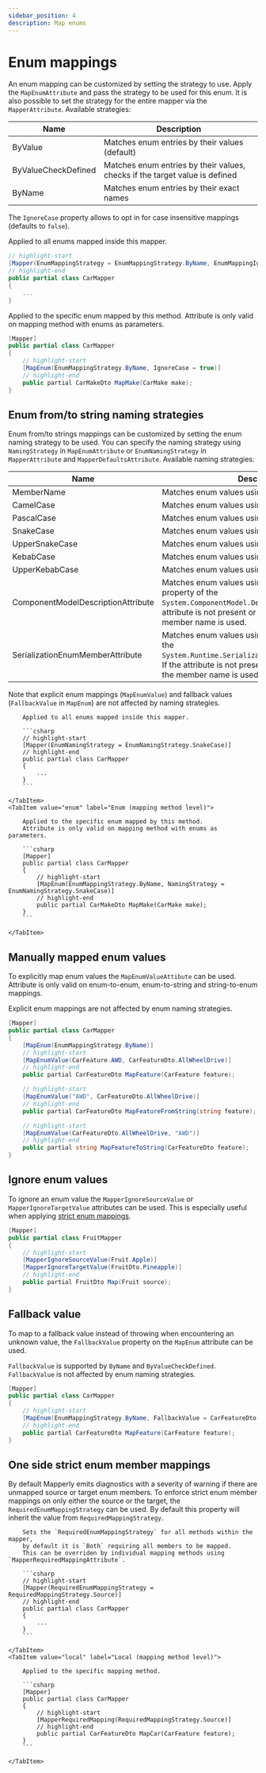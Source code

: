 ```yaml
---
sidebar_position: 4
description: Map enums
---
```



# Enum mappings

An enum mapping can be customized by setting the strategy to use.
Apply the `MapEnumAttribute` and pass the strategy to be used for this enum.
It is also possible to set the strategy for the entire mapper via the `MapperAttribute`.
Available strategies:

| Name                | Description                                                                 |
| ------------------- | --------------------------------------------------------------------------- |
| ByValue             | Matches enum entries by their values (default)                              |
| ByValueCheckDefined | Matches enum entries by their values, checks if the target value is defined |
| ByName              | Matches enum entries by their exact names                                   |

The `IgnoreCase` property allows to opt in for case insensitive mappings (defaults to `false`).

<Tabs>
  <TabItem value="global" label="Global (mapper level)" default>
  
  Applied to all enums mapped inside this mapper.
  
  ```csharp
  // highlight-start
  [Mapper(EnumMappingStrategy = EnumMappingStrategy.ByName, EnumMappingIgnoreCase = true)]
  // highlight-end
  public partial class CarMapper
  {
      ...
  }
  ```
  
  </TabItem>
  <TabItem value="enum" label="Enum (mapping method level)">
  
  Applied to the specific enum mapped by this method.
  Attribute is only valid on mapping method with enums as parameters.
  
  ```csharp
  [Mapper]
  public partial class CarMapper
  {
      // highlight-start
      [MapEnum(EnumMappingStrategy.ByName, IgnoreCase = true)]
      // highlight-end
      public partial CarMakeDto MapMake(CarMake make);
  }
  ```
  
  </TabItem>
</Tabs>

## Enum from/to string naming strategies

Enum from/to strings mappings can be customized by setting the enum naming strategy to be used.
You can specify the naming strategy using `NamingStrategy` in `MapEnumAttribute` or `EnumNamingStrategy` in `MapperAttribute` and `MapperDefaultsAttribute`.
Available naming strategies:

| Name                               | Description                                                                                                                                                                                 |
| ---------------------------------- | ------------------------------------------------------------------------------------------------------------------------------------------------------------------------------------------- |
| MemberName                         | Matches enum values using their name. (default)                                                                                                                                             |
| CamelCase                          | Matches enum values using camelCase.                                                                                                                                                        |
| PascalCase                         | Matches enum values using PascalCase.                                                                                                                                                       |
| SnakeCase                          | Matches enum values using snake_case.                                                                                                                                                       |
| UpperSnakeCase                     | Matches enum values using UPPER_SNAKE_CASE.                                                                                                                                                 |
| KebabCase                          | Matches enum values using kebab-case.                                                                                                                                                       |
| UpperKebabCase                     | Matches enum values using UPPER-KEBAB-CASE.                                                                                                                                                 |
| ComponentModelDescriptionAttribute | Matches enum values using the `Description` property of the `System.ComponentModel.DescriptionAttribute`. If the attribute is not present or the property is null, the member name is used. |
| SerializationEnumMemberAttribute   | Matches enum values using the `Value` property of the `System.Runtime.Serialization.EnumMemberAttribute`. If the attribute is not present or the property is null, the member name is used. |

Note that explicit enum mappings (`MapEnumValue`) and fallback values (`FallbackValue` in `MapEnum`)
are not affected by naming strategies.

<Tabs>
    <TabItem value="global" label="Global (mapper level)" default>

        Applied to all enums mapped inside this mapper.

        ```csharp
        // highlight-start
        [Mapper(EnumNamingStrategy = EnumNamingStrategy.SnakeCase)]
        // highlight-end
        public partial class CarMapper
        {
            ...
        }
        ```

    </TabItem>
    <TabItem value="enum" label="Enum (mapping method level)">

        Applied to the specific enum mapped by this method.
        Attribute is only valid on mapping method with enums as parameters.

        ```csharp
        [Mapper]
        public partial class CarMapper
        {
            // highlight-start
            [MapEnum(EnumMappingStrategy.ByName, NamingStrategy = EnumNamingStrategy.SnakeCase)]
            // highlight-end
            public partial CarMakeDto MapMake(CarMake make);
        }
        ```

    </TabItem>

</Tabs>

## Manually mapped enum values

To explicitly map enum values the `MapEnumValueAttibute` can be used.
Attribute is only valid on enum-to-enum, enum-to-string and string-to-enum mappings.

Explicit enum mappings are not affected by enum naming strategies.

```csharp
[Mapper]
public partial class CarMapper
{
    [MapEnum(EnumMappingStrategy.ByName)]
    // highlight-start
    [MapEnumValue(CarFeature.AWD, CarFeatureDto.AllWheelDrive)]
    // highlight-end
    public partial CarFeatureDto MapFeature(CarFeature feature);

    // highlight-start
    [MapEnumValue("AWD", CarFeatureDto.AllWheelDrive)]
    // highlight-end
    public partial CarFeatureDto MapFeatureFromString(string feature);

    // highlight-start
    [MapEnumValue(CarFeatureDto.AllWheelDrive, "AWD")]
    // highlight-end
    public partial string MapFeatureToString(CarFeatureDto feature);
}
```

## Ignore enum values

To ignore an enum value the `MapperIgnoreSourceValue` or `MapperIgnoreTargetValue` attributes can be used.
This is especially useful when applying [strict enum mappings](#strict-enum-mappings).

```csharp
[Mapper]
public partial class FruitMapper
{
    // highlight-start
    [MapperIgnoreSourceValue(Fruit.Apple)]
    [MapperIgnoreTargetValue(FruitDto.Pineapple)]
    // highlight-end
    public partial FruitDto Map(Fruit source);
}
```

## Fallback value

To map to a fallback value instead of throwing when encountering an unknown value,
the `FallbackValue` property on the `MapEnum` attribute can be used.

`FallbackValue` is supported by `ByName` and `ByValueCheckDefined`.
`FallbackValue` is not affected by enum naming strategies.

```csharp
[Mapper]
public partial class CarMapper
{
    // highlight-start
    [MapEnum(EnumMappingStrategy.ByName, FallbackValue = CarFeatureDto.Unknown)]
    // highlight-end
    public partial CarFeatureDto MapFeature(CarFeature feature);
}
```

## One side strict enum member mappings

By default Mapperly emits diagnostics with a severity of warning if there are unmapped source or target enum members.
To enforce strict enum member mappings on only either the source or the target,
the `RequiredEnumMappingStrategy` can be used. By default this property will inherit the value from `RequiredMappingStrategy`.

<Tabs>
    <TabItem value="global" label="Global (mapper level)" default>
    
        Sets the `RequiredEnumMappingStrategy` for all methods within the mapper,
        by default it is `Both` requiring all members to be mapped.
        This can be overriden by individual mapping methods using `MapperRequiredMappingAttribute`.
    
        ```csharp
        // highlight-start
        [Mapper(RequiredEnumMappingStrategy = RequiredMappingStrategy.Source)]
        // highlight-end
        public partial class CarMapper
        {
            ...
        }
        ```
    
    </TabItem>
    <TabItem value="local" label="Local (mapping method level)">
    
        Applied to the specific mapping method.
    
        ```csharp
        [Mapper]
        public partial class CarMapper
        {
            // highlight-start
            [MapperRequiredMapping(RequiredMappingStrategy.Source)]
            // highlight-end
            public partial CarFeatureDto MapCar(CarFeature feature);
        }
        ```
    
    </TabItem>
</Tabs>
